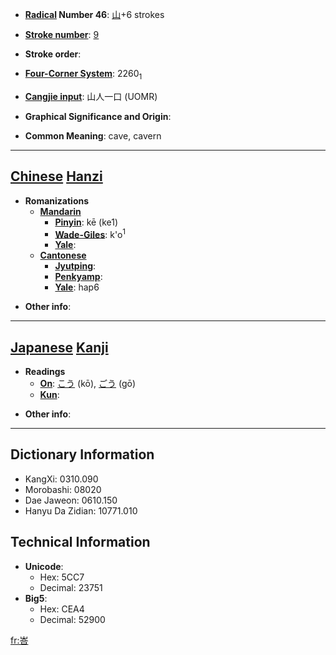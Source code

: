 * '''[[Wiktionary:Chinese radical index| Radical]] Number 46''': [[Wiktionary:Chinese radical index 山|山]]+6 strokes

* '''[[Wiktionary:Chinese total strokes index|Stroke number]]''': [[Wiktionary:Chinese total strokes index 9|9]]

* '''Stroke order''': 

* '''[[Wiktionary:Chinese four corner index|Four-Corner System]]''': 2260<sub>1</sub>

* '''[[Wiktionary:Chinese Cangjie index|Cangjie input]]''': 山人一口 (UOMR)

* '''Graphical Significance and Origin''': 

* '''Common Meaning''': cave, cavern

----

== [[Chinese]] [[Hanzi]] ==

* '''Romanizations'''
** '''[[Mandarin]]'''
*** '''[[Pinyin]]''': kē (ke1)
*** '''[[Wade-Giles]]''': k'o<sup>1</sup>
*** '''[[Yale]]''': 
** '''[[Cantonese]]'''
*** '''[[Jyutping]]''':
*** '''[[Penkyamp]]''': 
*** '''[[Yale]]''': hap6

* '''Other info''': 

----

== [[Japanese]] [[Kanji]] ==

* '''Readings'''
** '''[[On]]''': [[こう]] (kō), [[ごう]] (gō)
** '''[[Kun]]''': 

* '''Other info''':  

----

== Dictionary Information ==

* KangXi: 0310.090
* Morobashi: 08020
* Dae Jaweon: 0610.150
* Hanyu Da Zidian: 10771.010

== Technical Information ==

* '''Unicode''':
** Hex: 5CC7
** Decimal: 23751
* '''Big5''':
** Hex: CEA4
** Decimal: 52900

[[fr:峇]]